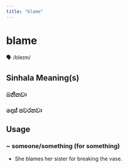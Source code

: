```yaml
---
title: "blame"
---
```


# blame

🗣️ /bleɪm/

## Sinhala Meaning(s)

### බනිනවා
### දොස් පවරනවා

## Usage

### ~ someone/something (for something)

- She blames her sister for breaking the vase.

